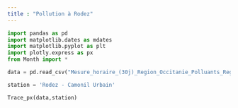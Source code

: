 ```yaml
---
title : "Pollution à Rodez"
---
```


```python
import pandas as pd
import matplotlib.dates as mdates
import matplotlib.pyplot as plt
import plotly.express as px
from Month import *

data = pd.read_csv("Mesure_horaire_(30j)_Region_Occitanie_Polluants_Reglementaires.csv")

station = 'Rodez - Camonil Urbain'

Trace_px(data,station)

```
